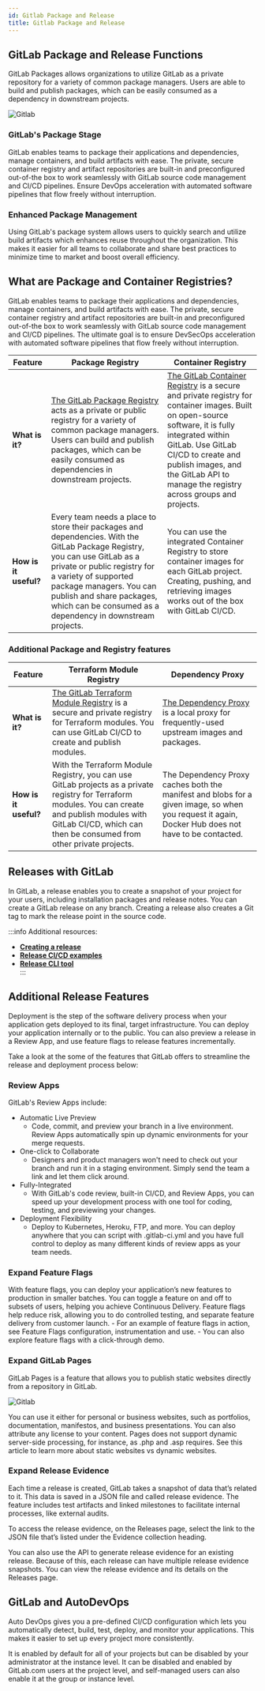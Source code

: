 ```yaml
---
id: Gitlab Package and Release
title: Gitlab Package and Release
---
```


## GitLab Package and Release Functions
GitLab Packages allows organizations to utilize GitLab as a private repository for a variety of common package managers. Users are able to build and publish packages, 
which can be easily consumed as a dependency in downstream projects.

![Gitlab](/img/gitlab/27.png)

### GitLab's Package Stage 
GitLab enables teams to package their applications and dependencies, manage containers, and build artifacts with ease. 
The private, secure container registry and artifact repositories are built-in and preconfigured out-of-the box to work seamlessly with GitLab source code management 
and CI/CD pipelines. Ensure DevOps acceleration with automated software pipelines that flow freely without interruption.

### Enhanced Package Management
Using GitLab's package system allows users to quickly search and utilize build artifacts which enhances reuse throughout the organization. 
This makes it easier for all teams to collaborate and share best practices to minimize time to market and boost overall efficiency.

## What are Package and Container Registries?
GitLab enables teams to package their applications and dependencies, manage containers, and build artifacts with ease. 
The private, secure container registry and artifact repositories are built-in and preconfigured out-of-the box to work seamlessly with GitLab source code management 
and CI/CD pipelines. The ultimate goal is to ensure DevSecOps acceleration with automated software pipelines that flow freely without interruption.

| **Feature**         | **Package Registry** | **Container Registry** |
|----------------------|-----------------------|-------------------------|
| **What is it?**      | [The GitLab Package Registry](https://docs.gitlab.com/ee/user/packages/package_registry/) acts as a private or public registry for a variety of common package managers. Users can build and publish packages, which can be easily consumed as dependencies in downstream projects. | [The GitLab Container Registry](https://docs.gitlab.com/ee/user/packages/container_registry/) is a secure and private registry for container images. Built on open-source software, it is fully integrated within GitLab. Use GitLab CI/CD to create and publish images, and the GitLab API to manage the registry across groups and projects. |
| **How is it useful?** | Every team needs a place to store their packages and dependencies. With the GitLab Package Registry, you can use GitLab as a private or public registry for a variety of supported package managers. You can publish and share packages, which can be consumed as a dependency in downstream projects. | You can use the integrated Container Registry to store container images for each GitLab project. Creating, pushing, and retrieving images works out of the box with GitLab CI/CD. |

### Additional Package and Registry features

| **Feature**               | **Terraform Module Registry** | **Dependency Proxy** |
|----------------------------|-------------------------------|-----------------------|
| **What is it?**            | [The GitLab Terraform Module Registry](https://docs.gitlab.com/ee/user/packages/terraform_module_registry/) is a secure and private registry for Terraform modules. You can use GitLab CI/CD to create and publish modules. | [The Dependency Proxy](https://docs.gitlab.com/ee/user/packages/dependency_proxy/) is a local proxy for frequently-used upstream images and packages. |
| **How is it useful?**      | With the Terraform Module Registry, you can use GitLab projects as a private registry for Terraform modules. You can create and publish modules with GitLab CI/CD, which can then be consumed from other private projects. | The Dependency Proxy caches both the manifest and blobs for a given image, so when you request it again, Docker Hub does not have to be contacted. |

## Releases with GitLab
In GitLab, a release enables you to create a snapshot of your project for your users, including installation packages and release notes. 
You can create a GitLab release on any branch. Creating a release also creates a Git tag to mark the release point in the source code. 


:::info Additional resources:
- [**Creating a release**](https://docs.gitlab.com/ee/user/project/releases/#create-a-release)
- [**Release CI/CD examples**](https://docs.gitlab.com/ee/user/project/releases/release_cicd_examples.html)  
- [**Release CLI tool**](https://docs.gitlab.com/ee/user/project/releases/release_cli.html)  
:::

## Additional Release Features
Deployment is the step of the software delivery process when your application gets deployed to its final, target infrastructure. 
You can deploy your application internally or to the public. You can also preview a release in a Review App, and use feature flags to release features incrementally.

Take a look at the some of the features that GitLab offers to streamline the release and deployment process below:

### Review Apps
GitLab's Review Apps include:
- Automatic Live Preview
    - Code, commit, and preview your branch in a live environment. Review Apps automatically spin up dynamic environments for your merge requests.
- One-click to Collaborate
    - Designers and product managers won't need to check out your branch and run it in a staging environment. Simply send the team a link and let them click around.
- Fully-Integrated
    - With GitLab's code review, built-in CI/CD, and Review Apps, you can speed up your development process with one tool for coding, testing, and previewing your changes.
- Deployment Flexibility
    - Deploy to Kubernetes, Heroku, FTP, and more. You can deploy anywhere that you can script with .gitlab-ci.yml and you have full control to deploy as many different kinds of review apps as your team needs.

### Expand Feature Flags
With feature flags, you can deploy your application’s new features to production in smaller batches. 
You can toggle a feature on and off to subsets of users, helping you achieve Continuous Delivery. Feature flags help reduce risk, allowing you to do controlled testing, 
and separate feature delivery from customer launch.
    - For an example of feature flags in action, see Feature Flags configuration, instrumentation and use.
    - You can also explore feature flags with a click-through demo.

### Expand GitLab Pages
GitLab Pages is a feature that allows you to publish static websites directly from a repository in GitLab.

![Gitlab](/img/gitlab/28.png)

You can use it either for personal or business websites, such as portfolios, documentation, manifestos, and business presentations. 
You can also attribute any license to your content.
Pages does not support dynamic server-side processing, for instance, as .php and .asp requires. See this article to learn more about static websites vs dynamic websites.

### Expand Release Evidence
Each time a release is created, GitLab takes a snapshot of data that’s related to it. This data is saved in a JSON file and called release evidence. 
The feature includes test artifacts and linked milestones to facilitate internal processes, like external audits.

To access the release evidence, on the Releases page, select the link to the JSON file that’s listed under the Evidence collection heading.

You can also use the API to generate release evidence for an existing release. Because of this, each release can have multiple release evidence snapshots. 
You can view the release evidence and its details on the Releases page.

## GitLab and AutoDevOps
Auto DevOps gives you a pre-defined CI/CD configuration which lets you automatically detect, build, test, deploy, and monitor your applications. 
This makes it easier to set up every project more consistently.

It is enabled by default for all of your projects but can be disabled by your administrator at the instance level. 
It can be disabled and enabled by GitLab.com users at the project level, and self-managed users can also enable it at the group or instance level.
